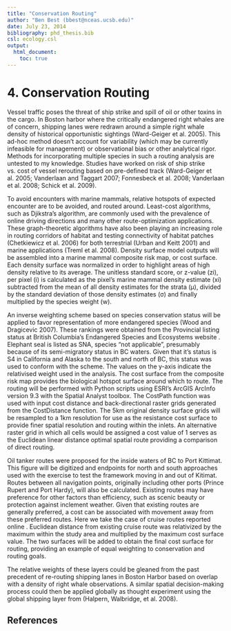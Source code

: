 ```yaml
---
title: "Conservation Routing"
author: "Ben Best (bbest@nceas.ucsb.edu)"
date: July 23, 2014
bibliography: phd_thesis.bib
csl: ecology.csl
output:
  html_document:
    toc: true
---
```


# 4. Conservation Routing
Vessel traffic poses the threat of ship strike and spill of oil or other toxins in the cargo. In Boston harbor where the critically endangered right whales are of concern, shipping lanes were redrawn around a simple right whale density of historical opportunistic sightings (Ward-Geiger et al. 2005). This ad-hoc method doesn’t account for variability (which may be currently infeasible for management) or observational bias or other analytical rigor. Methods for incorporating multiple species in such a routing analysis are untested to my knowledge. Studies have worked on risk of ship strike vs. cost of vessel rerouting based on pre-defined track (Ward-Geiger et al. 2005; Vanderlaan and Taggart 2007; Fonnesbeck et al. 2008; Vanderlaan et al. 2008; Schick et al. 2009).

To avoid encounters with marine mammals, relative hotspots of expected encounter are to be avoided, and routed around. Least-cost algorithms, such as Djikstra’s algorithm, are commonly used with the prevalence of online driving directions and many other route-optimization applications. These graph-theoretic algorithms have also been playing an increasing role in routing corridors of habitat and testing connectivity of habitat patches (Chetkiewicz et al. 2006) for both terrestrial (Urban and Keitt 2001) and marine applications (Treml et al. 2008). 
Density surface model outputs will be assembled into a marine mammal composite risk map, or cost surface. Each density surface was normalized in order to highlight areas of high density relative to its average. The unitless standard score, or z-value (zi), per pixel (i) is calculated as the pixel’s marine mammal density estimate (xi) subtracted from the mean of all density estimates for the strata (μ), divided by the standard deviation of those density estimates (σ) and finally multiplied by the species weight (w). 
   
An inverse weighting scheme based on species conservation status will be applied to favor representation of more endangered species (Wood and Dragicevic 2007). These rankings were obtained from the Provincial listing status at British Columbia’s Endangered Species and Ecosystems website . Elephant seal is listed as SNA, species “not applicable”, presumably because of its semi-migratory status in BC waters. Given that it’s status is S4 in California and Alaska to the south and north of BC, this status was used to conform with the scheme. The values on the y-axis indicate the relativised weight used in the analysis.
The cost surface from the composite risk map provides the biological hotspot surface around which to route. The routing will be performed with Python scripts using ESRI’s ArcGIS ArcInfo version 9.3 with the Spatial Analyst toolbox. The CostPath function was used with input cost distance and back-directional raster grids generated from the CostDistance function. The 5km original density surface grids will be resampled to a 1km resolution for use as the resistance cost surface to provide finer spatial resolution and routing within the inlets. An alternative raster grid in which all cells would be assigned a cost value of 1 serves as the Euclidean linear distance optimal spatial route providing a comparison of direct routing.

Oil tanker routes were proposed for the inside waters of BC to Port Kittimat. This figure will be digitized and endpoints for north and south approaches used with the exercise to test the framework moving in and out of Kitimat. Routes between all navigation points, originally including other ports (Prince Rupert and Port Hardy), will also be calculated. Existing routes may have preference for other factors than efficiency, such as scenic beauty or protection against inclement weather. Given that existing routes are generally preferred, a cost can be associated with movement away from these preferred routes. Here we take the case of cruise routes reported online . Euclidean distance from existing cruise route was relativized by the maximum within the study area and multiplied by the maximum cost surface value. The two surfaces will be added to obtain the final cost surface for routing, providing an example of equal weighting to conservation and routing goals.

The relative weights of these layers could be gleaned from the past precedent of re-routing shipping lanes in Boston Harbor based on overlap with a density of right whale observations. A similar spatial decision-making process could then be applied globally as thought experiment using the global shipping layer from (Halpern, Walbridge, et al. 2008). 

## References
